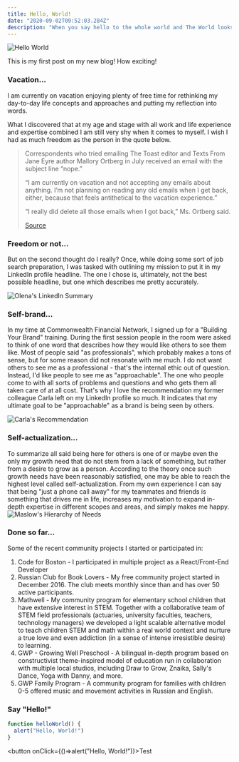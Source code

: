 ```yaml
---
title: Hello, World!
date: "2020-09-02T09:52:03.284Z"
description: "When you say hello to the whole world and The World looks at you to greet you back what would you like to be seen like?"
---
```

![Hello World](./hello.png)

This is my first post on my new blog! How exciting!
### Vacation...
I am currently on vacation enjoying plenty of free time for rethinking my day-to-day life concepts and approaches and putting my reflection into words.

What I discovered that at my age and stage with all work and life experience and expertise combined I am still very shy when it comes to myself. I wish I had as much freedom as the person in the quote below.

> Correspondents who tried emailing The Toast editor and Texts From Jane Eyre author Mallory
> Ortberg in July received an email with the subject line “nope.”
>
> “I am currently on vacation and not accepting any emails about anything. I’m not planning
> on reading any old emails when I get back, either, because that feels antithetical to the
> vacation experience.”
>
> “I really did delete all those emails when I got back,” Ms. Ortberg said.
>
> [Source](https://www.nytimes.com/2015/08/28/fashion/the-art-of-the-out-of-office-reply.html?smid=fb-nytimes&smtyp=cur&fbclid=IwAR2ZuvWs-dyyj6XRGRzxqaEZKxe9008fOJ_Nd36tTu8ZoERorHjC0aCYRyU)

### Freedom or not...
But on the second thought do I really? Once, while doing some sort of job search preparation, I was tasked with outlining my mission to put it in my LinkedIn profile headline. The one I chose is, ultimately, not the best possible headline, but one which describes me pretty accurately.

![Olena's LinkedIn Summary](./linkedin-summary.png)

### Self-brand...
In my time at Commonwealth Financial Network, I signed up for a "Building Your Brand" training. During the first session people in the room were asked to think of one word that describes how they would like others to see them like. Most of people said "as professionals", which probably makes a tons of sense, but for some reason did not resonate with me much. I do not want others to see me as a professional - that's the internal ethic out of question. Instead, I'd like people to see me as "approachable". The one who people come to with all sorts of problems and questions and who gets them all taken care of at all cost. That's why I love the recommendation my former colleague Carla left on my LinkedIn profile so much. It indicates that my ultimate goal to be "approachable" as a brand is being seen by others.

![Carla's Recommendation](./recommendation.png)

### Self-actualization...
To summarize all said being here for others is one of or maybe even the only my growth need that do not stem from a lack of something, but rather from a desire to grow as a person. According to the theory once such growth needs have been reasonably satisfied, one may be able to reach the highest level called self-actualization. From my own experience I can say that being "just a phone call away" for my teammates and friends is something that drives me in life, increases my motivation to expand in-depth expertise in different scopes and areas, and simply makes me happy.
![Maslow's Hierarchy of Needs](./needs.png)

### Done so far...
Some of the recent community projects I started or participated in:

1. Code for Boston - I participated in multiple project as a React/Front-End Developer
2. Russian Club for Book Lovers - My free community project started in December 2016. The club meets monthly since than and has over 50 active participants.
3. Mathwell - My community program for elementary school children that have extensive interest in STEM. Together with a collaborative team of STEM field professionals (actuaries, university faculties, teachers, technology managers) we developed a light scalable alternative model to teach children STEM and math within a real world context and nurture a true love and even addiction (in a sense of intense irresistible desire) to learning.
4. GWP - Growing Well Preschool - A bilingual in-depth program based on constructivist theme-inspired model of education run in collaboration with multiple local studios, including Draw to Grow, Znaika, Sally's Dance, Yoga with Danny, and more.
5. GWP Family Program - A community program for families with children 0-5 offered music and movement activities in Russian and English.

### Say "Hello!"
```js
function helloWorld() {
  alert("Hello, World!")
}
```


<button onClick={()=>alert("Hello, World!")}>Test</button>


